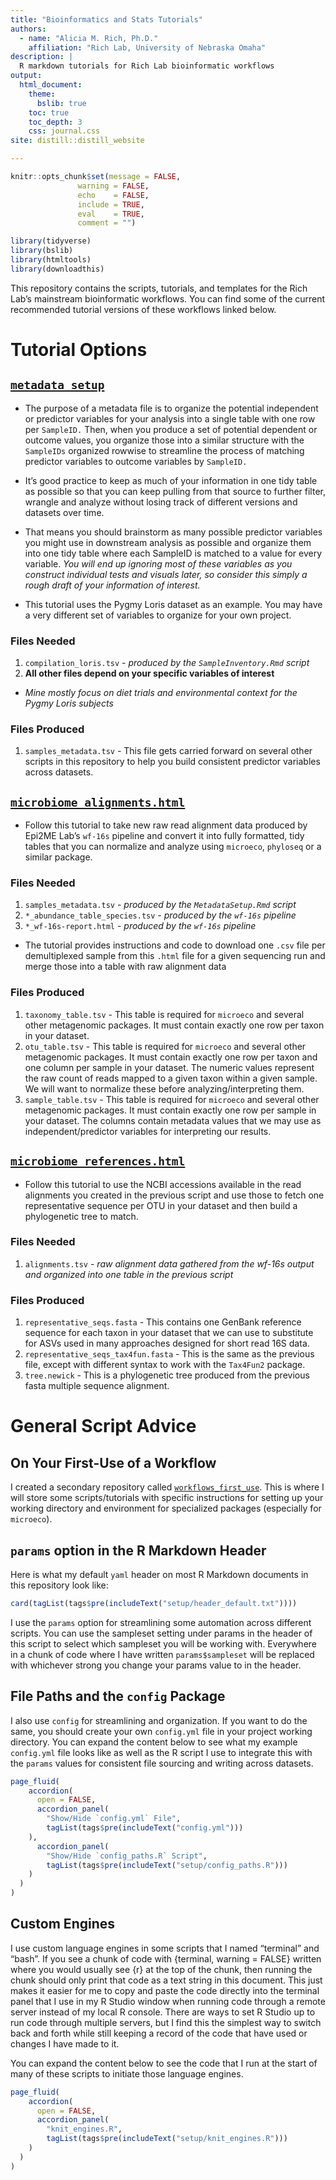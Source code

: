 ```yaml
---
title: "Bioinformatics and Stats Tutorials"
authors:
  - name: "Alicia M. Rich, Ph.D."
    affiliation: "Rich Lab, University of Nebraska Omaha"
description: |
  R markdown tutorials for Rich Lab bioinformatic workflows
output:
  html_document:
    theme:
      bslib: true
    toc: true
    toc_depth: 3
    css: journal.css
site: distill::distill_website

---
```


```r
knitr::opts_chunk$set(message = FALSE,
               warning = FALSE,
               echo    = FALSE,
               include = TRUE,
               eval    = TRUE,
               comment = "")

library(tidyverse)
library(bslib)
library(htmltools)
library(downloadthis)
```


This repository contains the scripts, tutorials, and templates for the Rich Lab's mainstream bioinformatic workflows. You can find some of the current recommended tutorial versions of these workflows linked below.

# Tutorial Options

##  [`metadata_setup`](https://rich-molecular-health-lab.github.io/tutorials/metadata_setup.html)

- The purpose of a metadata file is to organize the potential independent or predictor variables for your analysis into a single table with one row per `SampleID.` Then, when you produce a set of potential dependent or outcome values, you organize those into a similar structure with the `SampleIDs` organized rowwise to streamline the process of matching predictor variables to outcome variables by `SampleID.`

- It's good practice to keep as much of your information in one tidy table as possible so that you can keep pulling from that source to further filter, wrangle and analyze without losing track of different versions and datasets over time. 

- That means you should brainstorm as many possible predictor variables you might use in downstream analysis as possible and organize them into one tidy table where each SampleID is matched to a value for every variable. *You will end up ignoring most of these variables as you construct individual tests and visuals later, so consider this simply a rough draft of your information of interest.*

- This tutorial uses the Pygmy Loris dataset as an example. You may have a very different set of variables to organize for your own project.

### Files Needed

1.  `compilation_loris.tsv` - *produced by the `SampleInventory.Rmd` script*
2.  **All other files depend on your specific variables of interest**
   - *Mine mostly focus on diet trials and environmental context for the Pygmy Loris subjects*
   
### Files Produced

1.  `samples_metadata.tsv` - This file gets carried forward on several other scripts in this repository to help you build consistent predictor variables across datasets.

##  [`microbiome_alignments.html`](https://rich-molecular-health-lab.github.io/tutorials/microbiome_alignments.html)

- Follow this tutorial to take new raw read alignment data produced by Epi2ME Lab's `wf-16s` pipeline and convert it into fully formatted, tidy tables that you can normalize and analyze using `microeco`, `phyloseq` or a similar package.

### Files Needed

1.  `samples_metadata.tsv` - *produced by the `MetadataSetup.Rmd` script*
2.  `*_abundance_table_species.tsv` - *produced by the `wf-16s` pipeline*
3.  `*_wf-16s-report.html` - *produced by the `wf-16s` pipeline*

  - The tutorial provides instructions and code to download one `.csv` file per demultiplexed sample from this `.html` file for a given sequencing run and merge those into a table with raw alignment data
  
### Files Produced

1.  `taxonomy_table.tsv` - This table is required for `microeco` and several other metagenomic packages. It must contain exactly one row per taxon in your dataset.
2.  `otu_table.tsv` - This table is required for `microeco` and several other metagenomic packages. It must contain exactly one row per taxon and one column per sample in your dataset. The numeric values represent the raw count of reads mapped to a given taxon within a given sample. We will want to normalize these before analyzing/interpreting them.
3.  `sample_table.tsv` - This table is required for `microeco` and several other metagenomic packages. It must contain exactly one row per sample in your dataset. The columns contain metadata values that we may use as independent/predictor variables for interpreting our results.

##  [`microbiome_references.html`](https://rich-molecular-health-lab.github.io/tutorials/microbiome_references.html)

- Follow this tutorial to use the NCBI accessions available in the read alignments you created in the previous script and use those to fetch one representative sequence per OTU in your dataset and then build a phylogenetic tree to match.


### Files Needed


1.  `alignments.tsv` - *raw alignment data gathered from the wf-16s output and organized into one table in the previous script*


### Files Produced

1.  `representative_seqs.fasta` - This contains one GenBank reference sequence for each taxon in your dataset that we can use to substitute for ASVs used in many approaches designed for short read 16S data.
2.  `representative_seqs_tax4fun.fasta` - This is the same as the previous file, except with different syntax to work with the `Tax4Fun2` package.
3.   `tree.newick` - This is a phylogenetic tree produced from the previous fasta multiple sequence alignment.

# General Script Advice

## On Your First-Use of a Workflow

I created a secondary repository called [`workflows_first_use`](https://github.com/Rich-Molecular-Health-Lab/workflows_first_use). This is where I will store some scripts/tutorials with specific instructions for setting up your working directory and environment for specialized packages (especially for `microeco`).

## `params` option in the R Markdown Header

Here is what my default `yaml` header on most R Markdown documents in this repository look like:

```r
card(tagList(tags$pre(includeText("setup/header_default.txt"))))
```

I use the `params` option for streamlining some automation across different scripts. You can use the sampleset setting under params in the header of this script to select which sampleset you will be working with. Everywhere in a chunk of code where I have written `params$sampleset` will be replaced with whichever strong you change your params value to in the header.

## File Paths and the `config` Package

I also use `config` for streamlining and organization. If you want to do the same, you should create your own `config.yml` file in your project working directory. You can expand the content below to see what my example `config.yml` file looks like as well as the R script I use to integrate this with the `params` values for consistent file sourcing and writing across datasets.

```r
page_fluid(
    accordion(
      open = FALSE,
      accordion_panel(
        "Show/Hide `config.yml` File",
        tagList(tags$pre(includeText("config.yml")))
    ),
      accordion_panel(
        "Show/Hide `config_paths.R` Script",
        tagList(tags$pre(includeText("setup/config_paths.R")))
    )
  )
)
```

## Custom Engines

I use custom language engines in some scripts that I named "terminal" and "bash". If you see a chunk of code with {terminal, warning = FALSE} written where you would usually see {r} at the top of the chunk, then running the chunk should only print that code as a text string in this document. This just makes it easier for me to copy and paste the code directly into the terminal panel that I use in my R Studio window when running code through a remote server instead of my local R console. There are ways to set R Studio up to run code through multiple servers, but I find this the simplest way to switch back and forth while still keeping a record of the code that have used or changes I have made to it.  
  
You can expand the content below to see the code that I run at the start of many of these scripts to initiate those language engines.

```r
page_fluid(
    accordion(
      open = FALSE,
      accordion_panel(
        "knit_engines.R",
        tagList(tags$pre(includeText("setup/knit_engines.R")))
    )
  )
)
```






